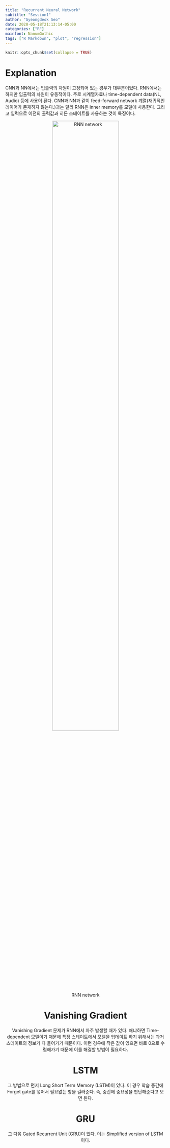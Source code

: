 ```yaml
---
title: "Recurrent Neural Network"
subtitle: "Session1"
author: "Gyeongdeok Seo"
date: 2020-05-18T21:13:14-05:00
categories: ["R"]
mainfont: NanumGothic
tags: ["R Markdown", "plot", "regression"]
---
```


```r
knitr::opts_chunk$set(collapse = TRUE)
```

# Explanation
 CNN과 NN에서는 입출력의 차원이 고정되어 있는 경우가 대부분이었다. RNN에서는 하지만 입출력의 차원이 유동적이다. 주로 시계열자료나 time-dependent data(NL, Audio) 등에 사용이 된다.
 CNN과 NN과 같이 feed-forward network 계열(재귀적인 레이어가 존재하지 않는다.)과는 달리 RNN은 inner memory를 모델에 사용한다. 그리고 입력으로 이전의 출력값과 히든 스테이트를 사용하는 것이 특징이다.
<br>
<center>
![RNN network](/post/2015-07-23-r-rmarkdown_files/rnn1.png){#id .class width="70%"}
<center>

# Vanishing Gradient
 Vanishing Gradient 문제가 RNN에서 자주 발생할 때가 있다. 왜냐하면 Time-dependent 모델이기 때문에 특정 스테이트에서 모델을 업데이트 하기 위해서는 과거 스테이트의 정보가 다 들어가기 때문이다. 이런 경우에 작은 값이 있으면 바로 0으로 수렴해가기 때문에 이를 해결할 방법이 필요하다.
 
# LSTM
 그 방법으로 먼저 Long Short Term Memory (LSTM)이 있다. 이 경우 학습 중간에 Forget gate를 넣어서 필요없는 항을 걸러준다. 즉, 중간에 중요성을 판단해준다고 보면 된다.
 
# GRU
 그 다음 Gated Recurrent Unit (GRU)이 있다. 이는 Simplified version of LSTM 이다.
